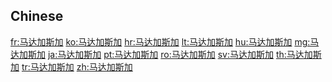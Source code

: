 {{also|馬達加斯加}}
==Chinese==
{{zh-see|馬達加斯加}}

[[fr:马达加斯加]]
[[ko:马达加斯加]]
[[hr:马达加斯加]]
[[lt:马达加斯加]]
[[hu:马达加斯加]]
[[mg:马达加斯加]]
[[ja:马达加斯加]]
[[pt:马达加斯加]]
[[ro:马达加斯加]]
[[sv:马达加斯加]]
[[th:马达加斯加]]
[[tr:马达加斯加]]
[[zh:马达加斯加]]